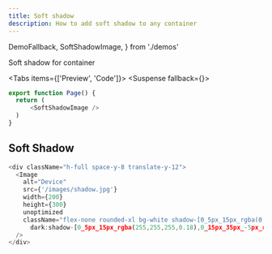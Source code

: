 ```yaml
---
title: Soft shadow
description: How to add soft shadow to any container
---
```


  DemoFallback,
  SoftShadowImage,
} from './demos'

Soft shadow for container

<Tabs items={['Preview', 'Code']}>
  <Tab value="Preview">
  <Suspense fallback={<DemoFallback/>}>
    <SoftShadowImage />
  </Suspense>
  </Tab>
  <Tab value="Code">
  ```js
  export function Page() {
    return (
        <SoftShadowImage />
    )
  }
  ```
  </Tab>
</Tabs>

## Soft Shadow

```js title="nice-shadow.tsx"
<div className="h-full space-y-8 translate-y-12">
  <Image
    alt="Device"
    src={'/images/shadow.jpg'}
    width={200}
    height={300}
    unoptimized
    className="flex-none rounded-xl bg-white shadow-[0_5px_15px_rgba(0,0,0,0.08),0_15px_35px_-5px_rgba(25,28,33,0.2)]
      dark:shadow-[0_5px_15px_rgba(255,255,255,0.18),0_15px_35px_-5px_rgba(230,227,223,0.2)] ring-1 ring-gray-950/5"
  />
</div>
```
